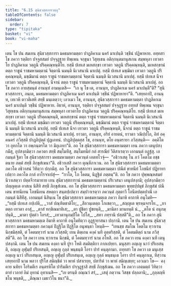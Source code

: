 ```yaml
---
title: "6.15 สุนิธวสฺสการวตฺถุ"
tableOfContents: false
sidebar:
  order: 7
type: "tipitaka"
basket: "vi"
book: "vi-maha"
---
```



<DynamicBreadcrumb />

<Division number="286" book="vi-maha">

<Paragraph number="1297" book="vi-maha">
เตน โข ปน สมเยน สุนิธวสฺสการา มคธมหามตฺตา ปาฏลิคาเม นครํ มาเปนฺติ วชฺชีนํ ปฏิพาหาย. อทฺทสา โข ภควา รตฺติยา ปจฺจูสสมยํ ปจฺจุฏฺฐาย ทิพฺเพน จกฺขุนา วิสุทฺเธน อติกฺกนฺตมานุสเกน สมฺพหุลา เทวตาโย ปาฏลิคาเม วตฺถูนิ ปริคฺคณฺหนฺติโย. ยสฺมึ ปเทเส มเหสกฺขา เทวตา วตฺถูนิ ปริคฺคณฺหนฺติ, มเหสกฺขานํ ตตฺถ ราชูนํ ราชมหามตฺตานํ จิตฺตานิ นมนฺติ นิเวสนานิ มาเปตุํ. ยสฺมึ ปเทเส มชฺฌิมา เทวตา วตฺถูนิ ปริคฺคณฺหนฺติ, มชฺฌิมานํ ตตฺถ ราชูนํ ราชมหามตฺตานํ จิตฺตานิ นมนฺติ นิเวสนานิ มาเปตุํ. ยสฺมึ ปเทเส นีจา เทวตา วตฺถูนิ ปริคฺคณฺหนฺติ, นีจานํ ตตฺถ ราชูนํ ราชมหามตฺตานํ จิตฺตานิ นมนฺติ นิเวสนานิ มาเปตุํ.
</Paragraph>

<Paragraph number="1298" book="vi-maha">
อถ โข ภควา อายสฺมนฺตํ อานนฺทํ อามนฺเตสิ—  “เก นุ โข เต, อานนฺท, ปาฏลิคาเม นครํ มาเปนฺตี”ติ? “สุนิธวสฺสการา, ภนฺเต, มคธมหามตฺตา ปาฏลิคาเม นครํ มาเปนฺติ วชฺชีนํ ปฏิพาหายา”ติ. “เสยฺยถาปิ, อานนฺท, เทเวหิ ตาวตึเสหิ สทฺธึ มนฺเตตฺวา; เอวเมว โข, อานนฺท, สุนิธวสฺสการา มคธมหามตฺตา ปาฏลิคาเม นครํ มาเปนฺติ วชฺชีนํ ปฏิพาหาย. อิธาหํ, อานนฺท, รตฺติยา ปจฺจูสสมยํ ปจฺจุฏฺฐาย อทฺทสํ ทิพฺเพน จกฺขุนา วิสุทฺเธน อติกฺกนฺตมานุสเกน สมฺพหุลา เทวตาโย ปาฏลิคาเม วตฺถูนิ ปริคฺคณฺหนฺติโย. ยสฺมึ ปเทเส มเหสกฺขา เทวตา วตฺถูนิ ปริคฺคณฺหนฺติ, มเหสกฺขานํ ตตฺถ ราชูนํ ราชมหามตฺตานํ จิตฺตานิ นมนฺติ นิเวสนานิ มาเปตุํ. ยสฺมึ ปเทเส มชฺฌิมา เทวตา วตฺถูนิ ปริคฺคณฺหนฺติ, มชฺฌิมานํ ตตฺถ ราชูนํ ราชมหามตฺตานํ จิตฺตานิ นมนฺติ นิเวสนานิ มาเปตุํ. ยสฺมึ ปเทเส นีจา เทวตา วตฺถูนิ ปริคฺคณฺหนฺติ, นีจานํ ตตฺถ ราชูนํ ราชมหามตฺตานํ จิตฺตานิ นมนฺติ นิเวสนานิ มาเปตุํ. ยาวตา, อานนฺท, อริยํ อายตนํ, ยาวตา วณิปฺปโถ, อิทํ อคฺคนครํ ภวิสฺสติ ปาฏลิปุตฺตํ ปุฏเภทนํ. ปาฏลิปุตฺตสฺส โข, อานนฺท, ตโย อนฺตรายา ภวิสฺสนฺติ—  อคฺคิโต วา อุทกโต วา อพฺภนฺตรโต วา มิถุเภทา”ติ.
</Paragraph>

<Paragraph number="1299" book="vi-maha">
อถ โข สุนิธวสฺสการา มคธมหามตฺตา เยน ภควา เตนุปสงฺกมึสุ, อุปสงฺกมิตฺวา ภควตา สทฺธึ สมฺโมทึสุ, สมฺโมทนียํ กถํ สารณียํ วีติสาเรตฺวา เอกมนฺตํ อฏฺฐํสุ. เอกมนฺตํ ฐิตา โข สุนิธวสฺสการา มคธมหามตฺตา ภควนฺตํ เอตทโวจุํ—  “อธิวาเสตุ โน ภวํ โคตโม อชฺชตนาย ภตฺตํ สทฺธึ ภิกฺขุสํเฆนา”ติ. อธิวาเสสิ ภควา ตุณฺหีภาเวน. อถ โข สุนิธวสฺสการา มคธมหามตฺตา ภควโต อธิวาสนํ วิทิตฺวา ปกฺกมึสุ. อถ โข สุนิธวสฺสการา มคธมหามตฺตา ปณีตํ ขาทนียํ โภชนียํ ปฏิยาทาเปตฺวา ภควโต กาลํ อาโรจาเปสุํ—  “กาโล, โภ โคตม, นิฏฺฐิตํ ภตฺตนฺ”ติ. อถ โข ภควา ปุพฺพณฺหสมยํ นิวาเสตฺวา ปตฺตจีวรมาทาย เยน สุนิธวสฺสการานํ มคธมหามตฺตานํ ปริเวสนา เตนุปสงฺกมิ; อุปสงฺกมิตฺวา ปญฺญตฺเต อาสเน นิสีทิ สทฺธึ ภิกฺขุสํเฆน. อถ โข สุนิธวสฺสการา มคธมหามตฺตา พุทฺธปฺปมุขํ ภิกฺขุสํฆํ ปณีเตน ขาทนีเยน โภชนีเยน สหตฺถา สนฺตปฺเปตฺวา สมฺปวาเรตฺวา ภควนฺตํ ภุตฺตาวึ โอนีตปตฺตปาณึ เอกมนฺตํ นิสีทึสุ. เอกมนฺตํ นิสินฺเน โข สุนิธวสฺสกาเร มคธมหามตฺเต ภควา อิมาหิ คาถาหิ อนุโมทิ—
</Paragraph>

<Paragraph number="1300" type="verses" book="vi-maha">
_“ยสฺมึ ปเทเส กปฺเปติ,_  
_วาสํ ปณฺฑิตชาติโย;_  
_สีลวนฺเตตฺถ โภเชตฺวา,_  
_สญฺญเต พฺรหฺมจารโย._  

</Paragraph>

<Paragraph number="1301" type="verses" book="vi-maha">
_ยา ตตฺถ เทวตา อาสุํ,_  
_ตาสํ ทกฺขิณมาทิเส;_  
_ตา ปูชิตา ปูชยนฺติ,_  
_มานิตา มานยนฺติ นํ._  

</Paragraph>

<Paragraph number="1302" type="verses" book="vi-maha">
_ตโต นํ อนุกมฺปนฺติ,_  
_มาตา ปุตฺตํว โอรสํ;_  
_เทวตานุกมฺปิโต โปโส,_  
_สทา ภทฺรานิ ปสฺสตี”ติ._  

</Paragraph>

<Paragraph number="1303" book="vi-maha">
อถ โข ภควา สุนิธวสฺสกาเร มคธมหามตฺเต อิมาหิ คาถาหิ อนุโมทิตฺวา อุฏฺฐายาสนา ปกฺกามิ.
</Paragraph>

<Paragraph number="1304" book="vi-maha">
เตน โข ปน สมเยน สุนิธวสฺสการา มคธมหามตฺตา ภควนฺตํ ปิฏฺฐิโต ปิฏฺฐิโต อนุพนฺธา โหนฺติ—  “เยนชฺช สมโณ โคตโม ทฺวาเรน นิกฺขมิสฺสติ, ตํ โคตมทฺวารํ นาม ภวิสฺสติ; เยน ติตฺเถน คงฺคํ นทึ อุตฺตริสฺสติ, ตํ โคตมติตฺถํ นาม ภวิสฺสตี”ติ.
</Paragraph>

<Paragraph number="1305" book="vi-maha">
อถ โข ภควา เยน ทฺวาเรน นิกฺขมิ, ตํ โคตมทฺวารํ นาม อโหสิ. อถ โข ภควา เยน คงฺคา นที เตนุปสงฺกมิ. เตน โข ปน สมเยน คงฺคา นที ปูรา โหติ สมติตฺติกา กากเปยฺยา. มนุสฺสา อญฺเญ นาวํ ปริเยสนฺติ, อญฺเญ อุฬุมฺปํ ปริเยสนฺติ, อญฺเญ กุลฺลํ พนฺธนฺติ โอรา ปารํ คนฺตุกามา.
</Paragraph>

<Paragraph number="1306" book="vi-maha">
อทฺทสา โข ภควา เต มนุเสฺส อญฺเญ นาวํ ปริเยสนฺเต, อญฺเญ อุฬุมฺปํ ปริเยสนฺเต, อญฺเญ กุลฺลํ พนฺธนฺเต โอรา ปารํ คนฺตุกาเม, ทิสฺวาน เสยฺยถาปิ นาม พลวา ปุริโส สมิญฺชิตํ วา พาหํ ปสาเรยฺย, ปสาริตํ วา พาหํ สมิญฺเชยฺย; เอวเมว โข—  คงฺคาย นทิยา โอริมตีเร อนฺตรหิโต ปาริมตีเร ปจฺจุฏฺฐาสิ สทฺธึ ภิกฺขุสํเฆน.
</Paragraph>

<Paragraph number="1307" book="vi-maha">
อถ โข ภควา เอตมตฺถํ วิทิตฺวา ตายํ เวลายํ อิมํ อุทานํ อุทาเนสิ—
</Paragraph>

<Paragraph number="1308" type="verses" book="vi-maha">
_“เย ตรนฺติ อณฺณวํ สรํ,_  
_เสตุํ กตฺวาน วิสชฺช ปลฺลลานิ;_  
_กุลฺลญฺหิ ชโน พนฺธติ,_  
_ติณฺณา เมธาวิโน ชนา”ติ._
</Paragraph>
</Division>